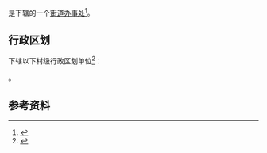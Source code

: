 {{中国乡级行政区|44/05/07/006/000}}

'''{{PAGENAMEBASE}}'''是{{PRC admin/fullname|44/05/07/006/000|3}}下辖的一个[[街道办事处|街道办事处]]<ref>{{PRC admin/ref sgc|{{PRC admin/parent|44/05/07/006/000}}}}</ref>。

== 行政区划 ==
{{PAGENAMEBASE}}下辖以下村级行政区划单位<ref>{{PRC admin/ref sgc|44/05/07/006/000}}</ref>：

{{PRC admin/children|44/05/07/006/000}}。

== 参考资料 ==
{{reflist}}

{{广东行政区划小作品}}
{{PRC admin/navcat|44/05/07/006/000}}